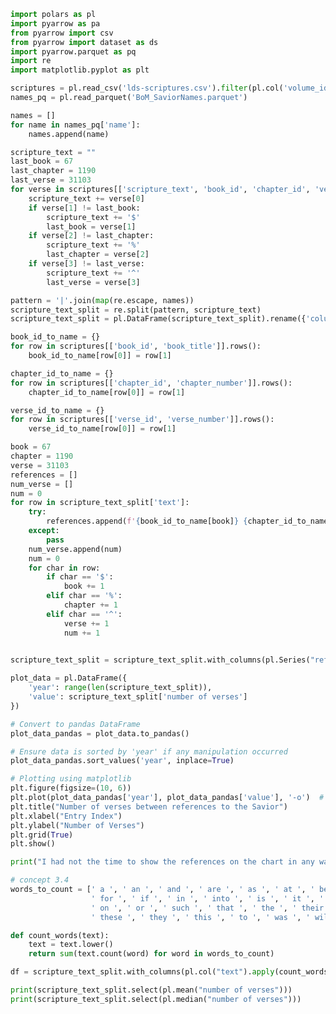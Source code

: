 ```python
import polars as pl
import pyarrow as pa
from pyarrow import csv
from pyarrow import dataset as ds
import pyarrow.parquet as pq
import re
import matplotlib.pyplot as plt
```

```python
scriptures = pl.read_csv('lds-scriptures.csv').filter(pl.col('volume_id') == 3)
names_pq = pl.read_parquet('BoM_SaviorNames.parquet')

```

```python
names = []
for name in names_pq['name']:
    names.append(name)


```

```python
scripture_text = ""
last_book = 67
last_chapter = 1190
last_verse = 31103
for verse in scriptures[['scripture_text', 'book_id', 'chapter_id', 'verse_id']].rows():
    scripture_text += verse[0]
    if verse[1] != last_book:
        scripture_text += '$'
        last_book = verse[1]
    if verse[2] != last_chapter:
        scripture_text += '%'
        last_chapter = verse[2]
    if verse[3] != last_verse:
        scripture_text += '^'
        last_verse = verse[3]

```

```python
pattern = '|'.join(map(re.escape, names))
scripture_text_split = re.split(pattern, scripture_text)
scripture_text_split = pl.DataFrame(scripture_text_split).rename({'column_0': 'text'})

```

```python
book_id_to_name = {}
for row in scriptures[['book_id', 'book_title']].rows():
    book_id_to_name[row[0]] = row[1]

chapter_id_to_name = {}
for row in scriptures[['chapter_id', 'chapter_number']].rows():
    chapter_id_to_name[row[0]] = row[1]

verse_id_to_name = {}
for row in scriptures[['verse_id', 'verse_number']].rows():
    verse_id_to_name[row[0]] = row[1]

```

```python
book = 67
chapter = 1190
verse = 31103
references = []
num_verse = []
num = 0
for row in scripture_text_split['text']:
    try:
        references.append(f'{book_id_to_name[book]} {chapter_id_to_name[chapter]}:{verse_id_to_name[verse]}')
    except:
        pass
    num_verse.append(num)
    num = 0
    for char in row:
        if char == '$':
            book += 1
        elif char == '%':
            chapter += 1
        elif char == '^':
            verse += 1
            num += 1
    

scripture_text_split = scripture_text_split.with_columns(pl.Series("reference", references), pl.Series("number of verses", num_verse))
```

```python

plot_data = pl.DataFrame({
    'year': range(len(scripture_text_split)), 
    'value': scripture_text_split['number of verses']
})

# Convert to pandas DataFrame
plot_data_pandas = plot_data.to_pandas()

# Ensure data is sorted by 'year' if any manipulation occurred
plot_data_pandas.sort_values('year', inplace=True)

# Plotting using matplotlib
plt.figure(figsize=(10, 6))
plt.plot(plot_data_pandas['year'], plot_data_pandas['value'], '-o')  # Ensuring to connect points with lines
plt.title("Number of verses between references to the Savior")
plt.xlabel("Entry Index")
plt.ylabel("Number of Verses")
plt.grid(True)
plt.show()

print("I had not the time to show the references on the chart in any way, and this was the only kind of graph that I managed to get to work at all, but there it is. We can see that most of the points are below 5, with some venturing into the 20s and 30s and one even reaching near 90. The mean number of verses between references to the Savior was 1.62, and the median was 1. ")
```

```python
# concept 3.4
words_to_count = [' a ', ' an ', ' and ', ' are ', ' as ', ' at ', ' be ', ' but ', ' by ', 
                  ' for ', ' if ', ' in ', ' into ', ' is ', ' it ', ' no ', ' not ', ' of ', 
                  ' on ', ' or ', ' such ', ' that ', ' the ', ' their ', ' then ', ' there ', 
                  ' these ', ' they ', ' this ', ' to ', ' was ', ' will ', ' with ']

def count_words(text):
    text = text.lower()
    return sum(text.count(word) for word in words_to_count)

df = scripture_text_split.with_columns(pl.col("text").apply(count_words).alias("count"))
```

```python
print(scripture_text_split.select(pl.mean("number of verses")))
print(scripture_text_split.select(pl.median("number of verses")))
```

```python

```
